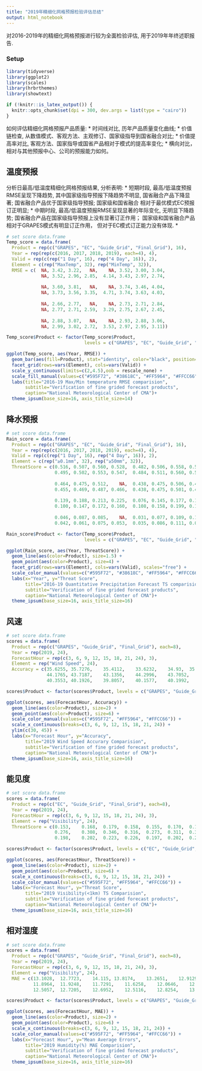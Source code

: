 ```yaml
---
title: "2019年精细化网格预报检验评估总结"
output: html_notebook
---
```


  对2016-2019年的精细化网格预报进行较为全面检验评估, 用于2019年年终述职报告.

### Setup

```r
library(tidyverse)
library(ggplot2)
library(scales)
library(hrbrthemes)
library(showtext)

if (!knitr::is_latex_output()) {
  knitr::opts_chunk$set(dpi = 300, dev.args = list(type = "cairo"))
}
```


  如何评估精细化网格预报产品质量:
  * 时间线对比, 历年产品质量变化曲线;
  * 价值链检查, 从数值模式、客观方法、主观修订、国家级指导到国省融合对比;
  * 价值提高率对比, 客观方法、国家指导或国省产品相对于模式的提高率变化;
  * 横向对比，相对与其他预报中心、公司的预报能力如何。


## 温度预报

  分析日最高/低温度精细化网格预报结果, 分析表明:
  * 短期时段, 最高/低温度预报RMSE呈现下降趋势, 其中国家级指导预报下降趋势不明显, 国省融合产品下降显著; 国省融合产品优于国家级指导预报; 国家级和国省融合 相对于最优模式EC预报订正明显;
  * 中期时段, 最高/低温度预报RMSE呈现显著的年际变化, 无明显下降趋势; 国省融合产品在国家级指导预报上没有显著订正作用； 国家级和国省融合产品相对于GRAPES模式有明显订正作用， 但对于EC模式订正能力没有体现.
  * 

```r
# set score data.frame
Temp_score = data.frame(
  Product = rep(c("GRAPES", "EC", "Guide_Grid", "Final_Grid"), 16),
  Year = rep(rep(c(2016, 2017, 2018, 2019), each=4), 4),
  Valid = rep(c(rep("1 Day", 16), rep("4 Day", 16)), 2),
  Element = c(rep("MaxTemp", 32), rep("MinTemp", 32)),
  RMSE = c(  NA, 3.42, 3.22,   NA,    NA, 3.52, 3.00, 3.04,
             NA, 3.52, 2.96, 2.85,  4.14, 3.43, 2.97, 2.74,
             
             NA, 3.60, 3.81,   NA,    NA, 3.74, 3.46, 4.04,
             NA, 3.73, 3.56, 3.35,  4.71, 3.74, 3.63, 4.03,
             
             NA, 2.66, 2.77,   NA,    NA, 2.73, 2.71, 2.84,
             NA, 2.77, 2.71, 2.59,  3.29, 2.75, 2.67, 2.45,
             
             NA, 2.88, 3.07,   NA,    NA, 2.93, 2.88, 3.06,
             NA, 2.99, 3.02, 2.72,  3.53, 2.97, 2.95, 3.11))

Temp_score$Product <- factor(Temp_score$Product, 
                             levels = c("GRAPES", "EC", "Guide_Grid", "Final_Grid"))
```


```r

ggplot(Temp_score, aes(Year, RMSE)) +
  geom_bar(aes(fill=Product), stat="identity", color="black", position=position_dodge()) +
  facet_grid(rows=vars(Element), cols=vars(Valid)) + 
  scale_y_continuous(limits=c(2,4.5),oob = rescale_none) +
  scale_fill_manual(values=c("#595F72", "#38618C", "#FF5964", "#FFCC66")) +
  labs(title="2016-19 Max/Min temperature RMSE comparision",
       subtitle="Verification of fine grided forecast products",
       caption="National Meteorological Center of CMA")+
  theme_ipsum(base_size=16, axis_title_size=14)
```



## 降水预报

```r
# set score data.frame
Rain_score = data.frame(
  Product = rep(c("GRAPES", "EC", "Guide_Grid", "Final_Grid"), 16),
  Year = rep(rep(c(2016, 2017, 2018, 2019), each=4), 4),
  Valid = rep(c(rep("1 Day", 16), rep("4 Day", 16)), 2),
  Element = c(rep("≥0.1mm", 32), rep("≥50mm", 32)),
  ThreatScore = c(0.516, 0.507, 0.560, 0.528,  0.482, 0.506, 0.558, 0.547,
                  0.495, 0.502, 0.553, 0.547,  0.484, 0.511, 0.560, 0.556,
           
                  0.464, 0.475, 0.512,    NA,  0.438, 0.475, 0.506, 0.427,
                  0.455, 0.469, 0.487, 0.466,  0.438, 0.475, 0.501, 0.477,
           
                  0.139, 0.188, 0.213, 0.225,  0.076, 0.145, 0.177, 0.161,
                  0.100, 0.147, 0.172, 0.160,  0.108, 0.158, 0.199, 0.182,
           
                  0.046, 0.087, 0.085,    NA,  0.031, 0.077, 0.109, 0.102,
                  0.042, 0.061, 0.075, 0.053,  0.035, 0.086, 0.111, 0.083))

Rain_score$Product <- factor(Temp_score$Product, 
                             levels = c("GRAPES", "EC", "Guide_Grid", "Final_Grid"))
```


```r

ggplot(Rain_score, aes(Year, ThreatScore)) +
  geom_line(aes(color=Product), size=1.5) +
  geom_point(aes(color=Product), size=4) +
  facet_grid(rows=vars(Element), cols=vars(Valid), scales="free") + 
  scale_color_manual(values=c("#595F72", "#38618C", "#FF5964", "#FFCC66")) +
  labs(x="Year", y="Threat Score",
       title="2016-19 Quantitative Precipitation Forecast TS comparision",
       subtitle="Verification of fine grided forecast products",
       caption="National Meteorological Center of CMA")+
  theme_ipsum(base_size=16, axis_title_size=16)
```


## 风速


```r
# set score data.frame
scores = data.frame(
  Product = rep(c("GRAPES", "Guide_Grid", "Final_Grid"), each=8),
  Year = rep(2019, 24),
  ForecastHour = rep(c(3, 6, 9, 12, 15, 18, 21, 24), 3),
  Element = rep("Wind Speed", 24),
  Accuracy = c(35.6255,	35.7276,	35.4112,	33.6232,	34.93,	35.2935,	34.939,	33.2292,
               44.1765,	43.7187,	43.1356,	44.2996,	43.7052,	43.4366,	42.8544,	43.8074,
               40.3553,	40.1926,	39.8057,	40.1577,	40.1992,	39.8332,	39.453,	38.6807))

scores$Product <- factor(scores$Product, levels = c("GRAPES", "Guide_Grid", "Final_Grid"))
```

```r

ggplot(scores, aes(ForecastHour, Accuracy)) +
  geom_line(aes(color=Product), size=2) +
  geom_point(aes(color=Product), size=6) +
  scale_color_manual(values=c("#595F72", "#FF5964", "#FFCC66")) +
  scale_x_continuous(breaks=c(3, 6, 9, 12, 15, 18, 21, 24)) +
  ylim(c(30, 45)) + 
  labs(x="Forecast Hour", y="Accuracy",
       title="2019 Wind Speed Accurary Comparision",
       subtitle="Verification of fine grided forecast products",
       caption="National Meteorological Center of CMA")+
  theme_ipsum(base_size=16, axis_title_size=16)
```

## 能见度

```r
# set score data.frame
scores = data.frame(
  Product = rep(c("EC", "Guide_Grid", "Final_Grid"), each=8),
  Year = rep(2019, 24),
  ForecastHour = rep(c(3, 6, 9, 12, 15, 18, 21, 24), 3),
  Element = rep("Visibility", 24),
  ThreatScore = c(0.153, 	0.168, 	0.179, 	0.158, 	0.155, 	0.170, 	0.180, 	0.159,
                  0.276, 	0.308, 	0.346, 	0.316, 	0.273, 	0.311, 	0.348, 	0.315,
                  0.198, 	0.202, 	0.223, 	0.226, 	0.197, 	0.202, 	0.224, 	0.226))

scores$Product <- factor(scores$Product, levels = c("EC", "Guide_Grid", "Final_Grid"))
```

```r

ggplot(scores, aes(ForecastHour, ThreatScore)) +
  geom_line(aes(color=Product), size=2) +
  geom_point(aes(color=Product), size=6) +
  scale_x_continuous(breaks=c(3, 6, 9, 12, 15, 18, 21, 24)) +
  scale_color_manual(values=c("#595F72", "#FF5964", "#FFCC66")) +
  labs(x="Forecast Hour", y="Threat Score",
       title="2019 Visibility(<1km) TS Comparision",
       subtitle="Verification of fine grided forecast products",
       caption="National Meteorological Center of CMA")+
  theme_ipsum(base_size=16, axis_title_size=16)
```

## 相对湿度


```r
# set score data.frame
scores = data.frame(
  Product = rep(c("GRAPES", "Guide_Grid", "Final_Grid"), each=8),
  Year = rep(2019, 24),
  ForecastHour = rep(c(3, 6, 9, 12, 15, 18, 21, 24), 3),
  Element = rep("Visibility", 24),
  MAE = c(13.1028,	12.7723,	14.115,	13.8174,	13.2651,	12.9129,	13.9696,	13.5812,
          11.8964,	11.9248,	11.7291,	11.6258,	12.0646,	12.392,	12.1623,	14.0856,
          12.5057,	12.7205,	12.6952,	12.5116,	12.8254,	13.1604,	13.1057,	13.0282))

scores$Product <- factor(scores$Product, levels = c("GRAPES", "Guide_Grid", "Final_Grid"))
```

```r

ggplot(scores, aes(ForecastHour, MAE)) +
  geom_line(aes(color=Product), size=2) +
  geom_point(aes(color=Product), size=6) +
  scale_x_continuous(breaks=c(3, 6, 9, 12, 15, 18, 21, 24)) +
  scale_color_manual(values=c("#595F72", "#FF5964", "#FFCC66")) +
  labs(x="Forecast Hour", y="Mean Average Errors",
       title="2019 Humidity(%) MAE Comparision",
       subtitle="Verification of fine grided forecast products",
       caption="National Meteorological Center of CMA")+
  theme_ipsum(base_size=16, axis_title_size=16)
```



